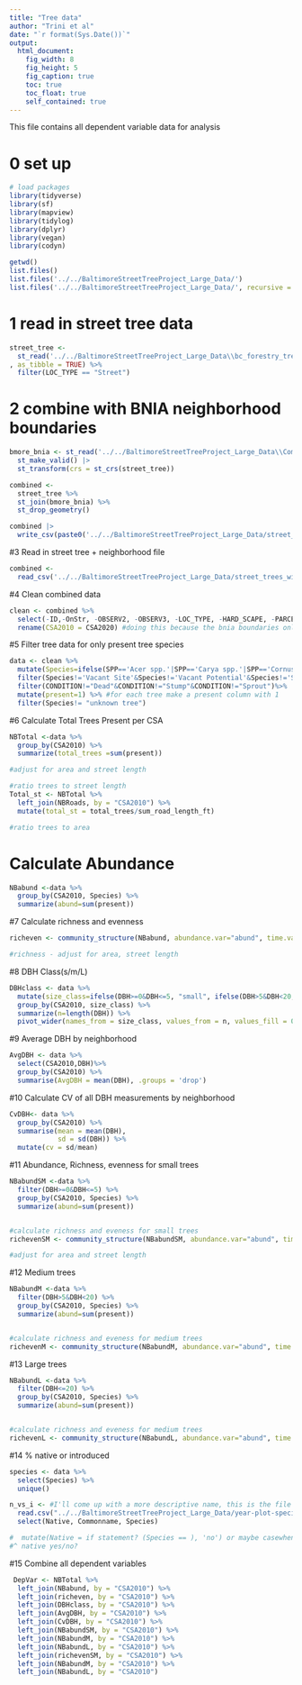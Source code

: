 ```yaml
---
title: "Tree data"
author: "Trini et al"
date: "`r format(Sys.Date())`"
output: 
  html_document:
    fig_width: 8
    fig_height: 5
    fig_caption: true
    toc: true
    toc_float: true
    self_contained: true
---
```


This file contains all dependent variable data for analysis

# 0 set up 
```r
# load packages
library(tidyverse)
library(sf) 
library(mapview)  
library(tidylog) 
library(dplyr)
library(vegan)
library(codyn)

getwd()
list.files()
list.files('../../BaltimoreStreetTreeProject_Large_Data/')
list.files('../../BaltimoreStreetTreeProject_Large_Data/', recursive = TRUE)
```

# 1 read in street tree data 
```r
street_tree <- 
  st_read('../../BaltimoreStreetTreeProject_Large_Data\\bc_forestry_trees_20190319\\bc_forestry_trees_20190319.shp'
, as_tibble = TRUE) %>% 
  filter(LOC_TYPE == "Street") 
```

# 2 combine with BNIA neighborhood boundaries
```r
bmore_bnia <- st_read('../../BaltimoreStreetTreeProject_Large_Data\\Community_Statistical_Areas_(CSAs)__Reference_Boundaries/Community_Statistical_Areas_(CSAs)__Reference_Boundaries.shp') |> #BNIA community delineations
  st_make_valid() |>
  st_transform(crs = st_crs(street_tree))

combined <-  
  street_tree %>%
  st_join(bmore_bnia) %>%
  st_drop_geometry()

combined |> 
  write_csv(paste0('../../BaltimoreStreetTreeProject_Large_Data/street_trees_with_neigh_attributes_', Sys.Date(), '.csv'))
```

#3 Read in street tree + neighborhood file
```r
combined <-
  read_csv('../../BaltimoreStreetTreeProject_Large_Data/street_trees_with_neigh_attributes_2023-07-27.csv')
```
#4 Clean combined data
```r
clean <- combined %>% 
  select(-ID,-OnStr, -OBSERV2, -OBSERV3, -LOC_TYPE, -HARD_SCAPE, -PARCELID, -COLLECTOR, -Inv_Time, -INSPECT_DT, -Inspect_TM, -Notes, -Link, -UniqueID, -UTILITIES, -Neigh) %>% 
  rename(CSA2010 = CSA2020) #doing this because the bnia boundaries only included from 2020 but all demographic data had 2010 boundaries, but they're the same I checked
```
#5 Filter tree data for only present tree species
```r
data <- clean %>% 
  mutate(Species=ifelse(SPP=='Acer spp.'|SPP=='Carya spp.'|SPP=='Cornus spp.'|SPP=='Cornus x'|SPP=='Ficus spp.'|SPP=='Fraxinus spp.'|SPP=='Hydrangea spp.'|SPP=='Ilex spp.'|SPP=='Ilex x'|SPP=='Juniperus spp.'|SPP=='Magnolia spp.'|SPP=='Magnolia x'|SPP=='Photinia spp.'|SPP=='Picea spp.'|SPP=='Populus spp.'|SPP=='Quercus spp.'|SPP=='Quercus x'|SPP=='Rhus spp.'|SPP=='Salix spp.'|SPP=='Ulmus spp.', "unknown tree", SPP))%>%
  filter(Species!='Vacant Site'&Species!='Vacant Potential'&Species!='Stump'&Species!='Vacant Site Not Suitable'&Species!='NA'&Species!='unknown shrub'&Species!="Z Add 01"&Species!=" "&Species!="Dead")%>%
  filter(CONDITION!="Dead"&CONDITION!="Stump"&CONDITION!="Sprout")%>% 
  mutate(present=1) %>% #for each tree make a present column with 1
  filter(Species!= "unknown tree")
```

 
#6 Calculate Total Trees Present per CSA
```r
NBTotal <-data %>% 
  group_by(CSA2010) %>% 
  summarize(total_trees =sum(present))

#adjust for area and street length

#ratio trees to street length
Total_st <- NBTotal %>% 
  left_join(NBRoads, by = "CSA2010") %>% 
  mutate(total_st = total_trees/sum_road_length_ft)

#ratio trees to area


```
# Calculate Abundance
```r
NBabund <-data %>% 
  group_by(CSA2010, Species) %>% 
  summarize(abund=sum(present))
```


#7 Calculate richness and evenness
```r
richeven <- community_structure(NBabund, abundance.var="abund", time.var= NULL, replicate.var = "CSA2010")

#richness - adjust for area, street length
```

#8 DBH Class(s/m/L)
```r
DBHclass <- data %>%
  mutate(size_class=ifelse(DBH>=0&DBH<=5, "small", ifelse(DBH>5&DBH<20, "medium", ifelse(DBH>=20, "large", 999)))) %>% 
  group_by(CSA2010, size_class) %>% 
  summarize(n=length(DBH)) %>% 
  pivot_wider(names_from = size_class, values_from = n, values_fill = 0)

```

#9 Average DBH by neighborhood
```r
AvgDBH <- data %>% 
  select(CSA2010,DBH)%>% 
  group_by(CSA2010) %>% 
  summarise(AvgDBH = mean(DBH), .groups = 'drop')
```


#10 Calculate CV of all DBH measurements by neighborhood
```r
CvDBH<- data %>% 
  group_by(CSA2010) %>% 
  summarise(mean = mean(DBH), 
            sd = sd(DBH)) %>% 
  mutate(cv = sd/mean)
```

#11 Abundance, Richness, evenness for small trees
```r
NBabundSM <-data %>% 
  filter(DBH>=0&DBH<=5) %>% 
  group_by(CSA2010, Species) %>% 
  summarize(abund=sum(present)) 


#calculate richness and eveness for small trees
richevenSM <- community_structure(NBabundSM, abundance.var="abund", time.var= NULL, replicate.var = "CSA2010")

#adjust for area and street length

```


#12 Medium trees
```r
NBabundM <-data %>% 
  filter(DBH>5&DBH<20) %>% 
  group_by(CSA2010, Species) %>% 
  summarize(abund=sum(present)) 


#calculate richness and eveness for medium trees
richevenM <- community_structure(NBabundM, abundance.var="abund", time.var= NULL, replicate.var = "CSA2010")

```


#13 Large trees
```r
NBabundL <-data %>% 
  filter(DBH<=20) %>% 
  group_by(CSA2010, Species) %>% 
  summarize(abund=sum(present)) 


#calculate richness and eveness for medium trees
richevenL <- community_structure(NBabundL, abundance.var="abund", time.var= NULL, replicate.var = "CSA2010")
```


#14 % native or introduced 
```r

species <- data %>% 
  select(Species) %>% 
  unique() 

n_vs_i <- #I'll come up with a more descriptive name, this is the file specifying whether a species is native or introduced
  read.csv("../../BaltimoreStreetTreeProject_Large_Data/year-plot-species-abundance-addnotree.csv") %>% 
  select(Native, Commonname, Species)

#  mutate(Native = if statement? (Species == ), 'no') or maybe casewhen()?
#^ native yes/no?
```


#15 Combine all dependent variables
```r
 DepVar <- NBTotal %>% 
  left_join(NBabund, by = "CSA2010") %>% 
  left_join(richeven, by = "CSA2010") %>%
  left_join(DBHclass, by = "CSA2010") %>%
  left_join(AvgDBH, by = "CSA2010") %>% 
  left_join(CvDBH, by = "CSA2010") %>% 
  left_join(NBabundSM, by = "CSA2010") %>% 
  left_join(NBabundM, by = "CSA2010") %>% 
  left_join(NBabundL, by = "CSA2010") %>% 
  left_join(richevenSM, by = "CSA2010") %>% 
  left_join(NBabundM, by = "CSA2010") %>% 
  left_join(NBabundL, by = "CSA2010")
  
```




